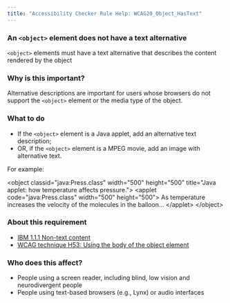 ```yaml
---
title: "Accessibility Checker Rule Help: WCAG20_Object_HasText"
---
```


<div className="toolHelp">
<Row>
<Column colLg={16} colMd={8} colSm={4} className="toolHead">

### An `<object>` element does not have a text alternative

<div id="locLevel"></div>

`<object>` elements must have a text alternative that describes the content rendered by the object

</Column>
</Row>
<Row>
<Column colLg={11} colMd={5} colSm={4} className="toolMain">

### Why is this important?

Alternative descriptions are important for users whose browsers do not support the `<object>` element or the media type of the object.

<div id="locSnippet"></div>

### What to do

* If the `<object>` element is a Java applet, add an alternative text description;
* OR, if the `<object>` element is a MPEG movie, add an image with alternative text.

For example:

<CodeSnippet type="multi" light={true}> &lt;object classid="java:Press.class" width="500" height="500" title="Java applet: how temperature affects pressure."&gt;
&lt;applet code="java:Press.class" width="500" height="500"&gt; As temperature increases the velocity of the molecules in the balloon...
&lt;/applet&gt;
&lt;/object&gt;</CodeSnippet>

</Column>
<Column colLg={5} colMd={3} colSm={4} className="toolLeft">

### About this requirement

* [IBM 1.1.1 Non-text content](https://www.ibm.com/able/requirements/requirements/#1_1_1)
* [WCAG technique H53: Using the body of the object element](https://www.w3.org/WAI/WCAG21/Techniques/html/H53)

### Who does this affect?

* People using a screen reader, including blind, low vision and neurodivergent people
* People using text-based browsers (e.g., Lynx) or audio interfaces

</Column>
</Row>
</div>

